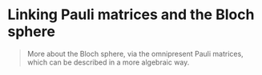 # Linking Pauli matrices and the Bloch sphere

> More about the Bloch sphere, via the omnipresent Pauli matrices, which can be described in a more algebraic way.
